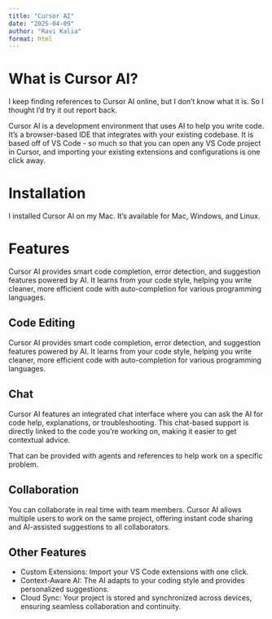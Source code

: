 ```yaml
---
title: "Cursor AI"
date: "2025-04-09"
author: "Ravi Kalia"
format: html
---
```


# What is Cursor AI?

I keep finding references to Cursor AI online, but I don't know what it is. So I thought I'd try it out report back.

Cursor AI is a development environment that uses AI to help you write code. It's a browser-based IDE that integrates with your existing codebase. It is based off of VS Code - so much so that you can open any VS Code project in Cursor, and importing your existing extensions and configurations is one click away.

# Installation

I installed Cursor AI on my Mac. It's available for Mac, Windows, and Linux.

# Features

Cursor AI provides smart code completion, error detection, and suggestion features powered by AI. It learns from your code style, helping you write cleaner, more efficient code with auto-completion for various programming languages.

## Code Editing

Cursor AI provides smart code completion, error detection, and suggestion features powered by AI. It learns from your code style, helping you write cleaner, more efficient code with auto-completion for various programming languages.

## Chat

Cursor AI features an integrated chat interface where you can ask the AI for code help, explanations, or troubleshooting. This chat-based support is directly linked to the code you’re working on, making it easier to get contextual advice.

That can be provided with agents and references to help work on a specific problem.

## Collaboration

You can collaborate in real time with team members. Cursor AI allows multiple users to work on the same project, offering instant code sharing and AI-assisted suggestions to all collaborators.

## Other Features

*	Custom Extensions: Import your VS Code extensions with one click.
*	Context-Aware AI: The AI adapts to your coding style and provides personalized suggestions.
*   Cloud Sync: Your project is stored and synchronized across devices, ensuring seamless collaboration and continuity.